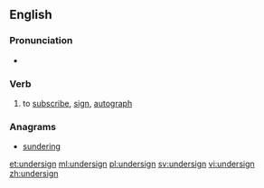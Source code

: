 ==English==

===Pronunciation===
* {{rhymes|aɪn}}

===Verb===
{{en-verb}}

# to [[subscribe]], [[sign]], [[autograph]]

===Anagrams===
* [[sundering#English|sundering]]

[[et:undersign]]
[[ml:undersign]]
[[pl:undersign]]
[[sv:undersign]]
[[vi:undersign]]
[[zh:undersign]]